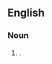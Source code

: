 {{also|afterglow}}
==English==

===Noun===
{{en-noun}}

# {{alternative spelling of|afterglow|lang=en}}.